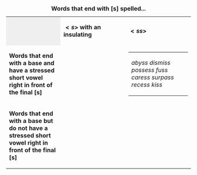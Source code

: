 {| border="1" cellpadding="5" cellspacing="0" align="center"
|+ '''Words that end with [s] spelled...'''
| width="200" style="background:#efefef;" |
! width="250" | '''<math><s></math> with an insulating <e>'''
! width="250" | '''<math><ss></math>'''
|- style="height:80px"
!'''Words that end with a base and have a stressed short vowel right in front of the final [s]'''
|
|
{|
|''abyss''
''dismiss''
''possess''
''fuss''
''caress''
''surpass''
''recess''
''kiss''
|}
|- style="height:80px"
!'''Words that end with a base but do not have a stressed short vowel right in front of the final [s]'''
|
|
|}